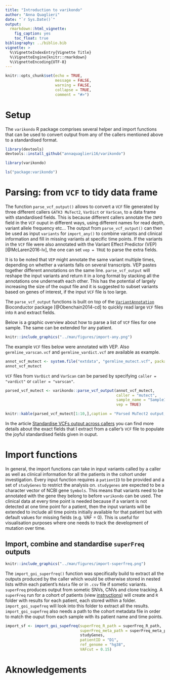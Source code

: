 ```yaml
---
title: "Introduction to varikondo"
author: "Anna Quaglieri"
date: "`r Sys.Date()`"
output:
  rmarkdown::html_vignette:
    fig_caption: yes
    toc_float: true
bibliography: ../biblio.bib
vignette: >
  %\VignetteIndexEntry{Vignette Title}
  %\VignetteEngine{knitr::rmarkdown}
  %\VignetteEncoding{UTF-8}
---
```


```r
knitr::opts_chunk$set(echo = TRUE,
                      message = FALSE,
                      warning = FALSE,
                      collapse = TRUE,
                      comment = "#>")
```


# Setup 

The `varikondo` R package comprises several helper and import functions that can be used to convert output from any of the callers mentioned above to a standardised format.

```r
library(devtools)
devtools::install_github("annaquaglieri16/varikondo")
```


```r
library(varikondo)
```

```r
ls("package:varikondo")
```

# Parsing: from `VCF` to tidy data frame

The function `parse_vcf_output()` allows to convert a `VCF` file generated by three different callers `GATK3 MuTect2`, `VarDict` or `VarScan`, to a data frame with standardised fields. This is because different callers annotate the `INFO` field in the `VCF` ouput in different ways, using different names for read depth, variant allele frequency etc... The output from `parse_vcf_output()` can then be used as input `variants` for `import_any()` to combine variants and clinical information and fill in missing variants at specific time points. If the variants in the `VCF` file were also annotated with the Variant Effect Predictor (VEP) [@McLaren2016-lv], the one can set `vep = TRUE` to parse the extra fields. 

It is to be noted that `VEP` might annotate the same variant multiple times, depending on whether a variants falls on several transcripts. VEP pastes together different annotations on the same line. `parse_vcf_output` will reshape the input variants and return it in a long format by stacking all the annotations one underneath each other. This has the potential of largely increasing the size of the ouput file and it is suggested to subset variants based on genes of interest, if the input `VCF` file is too large.   

The `parse_vcf_output` functions is built on top of the [`VariantAnnotation`](https://bioconductor.org/packages/release/bioc/html/VariantAnnotation.html) Bioconductor package [@Obenchain2014-cd] to quickly read large `VCF` files into `R` and extract fields.

Below is a graphic overview about how to parse a list of `VCF` files for one sample. The same can be extended for any patient. 

```r
knitr::include_graphics("../man/figures/import-any.png")
```


The example `VCF` files below were annotated with VEP. Also `germline_varscan.vcf` and `germline_vardict.vcf` are available as example. 

```r
annot_vcf_mutect <- system.file("extdata", "germline_mutect.vcf", package = "varikondo")
annot_vcf_mutect
```

`VCF` files from `VarDict` and `VarScan` can be parsed by specifying `caller = "vardict"` or `caller = "varscan"`.

```r
parsed_vcf_mutect <- varikondo::parse_vcf_output(annot_vcf_mutect, 
                                                 caller = "mutect",
                                                 sample_name = "Sample1",
                                                 vep = TRUE)
```

```r
knitr::kable(parsed_vcf_mutect[1:10,],caption = "Parsed MuTect2 output, from VCF to data frame.")
```

In the article [Standardise VCFs output across callers](file:///Volumes/AML_RNA/quaglieri.a/R_packages/varikondo/docs/articles/standardise-variant-fields.html) you can find more details about the exact fields that I extract from a caller's `VCF` file to populate the joyful standardised fields given in ouput.

# Import functions

In general, the import functions can take in input variants called by a caller as well as clinical information for all the patients in the cohort under investigation. Every input function requires a `patientID` to be provided and a set of `studyGenes` to restrict the analysis on. `studygenes` are expected to be a character vector of NCBI gene `Symbols`. This means that variants need to be annotated with the gene they belong to before `varikondo` can be used. The clinical data at every time point is needed because if a variant is not detected at one time point for a patient, then the input variants will be extended to include all time points initially available for that patient but with default values for missing fields (e.g. VAF = 0). This is useful for visualisation purposes where one needs to track the development of mutation over time.


## Import, combine and standardise `superFreq` outputs


```r
knitr::include_graphics("../man/figures/import-superfreq.png")
```

The `import_goi_superfreq()` function was specifically build to extract all the outputs produced by the caller which would be otherwise stored in nested lists within each patient's `Rdata` file or in `.csv` file if sometic variants. `superFreq` produces output from sometic SNVs, CNVs and clone tracking. A `superFreq` run for a cohort of patients (view [instructions](https://github.com/ChristofferFlensburg/superFreq)) will create and `R` folder with results for each patient, each stored within a folder. `import_goi_supefreq` will look into this folder to extract all the results. `import_goi_supefreq` also needs a path to the cohort metadata file in order to match the ouput from each sample with its patient name and time points.  

```r
import_sf <- import_goi_supefreq(superFreq_R_path = superFreq_R_path,
                                 superFreq_meta_path = superFreq_meta_path,
                                 studyGenes,
                                 patientID = "D1",
                                 ref_genome = "hg38",
                                 VAFcut = 0.15)
```

# Aknowledgements


